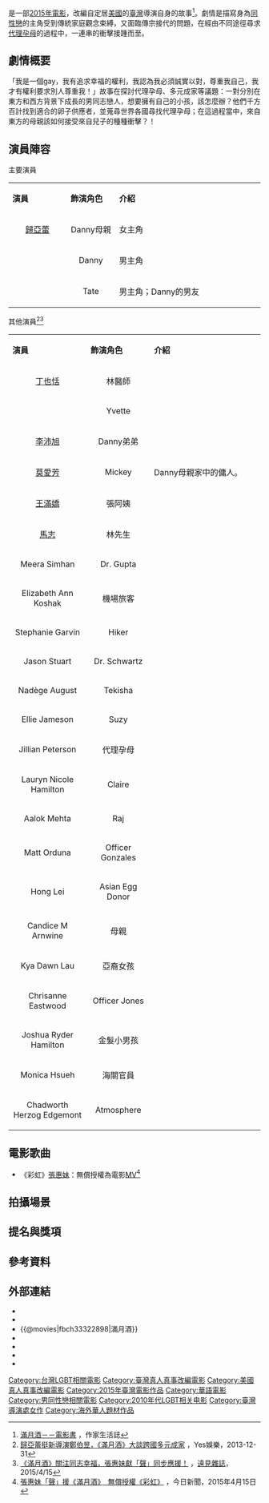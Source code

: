 {{about|2015年台灣電影|嬰兒滿月時宴請親友的習俗|滿月宴}}
{{Expand|time=2015-04-15T06:17:38+00:00}}
{{Infobox Film
|name        = 滿月酒
|original_name = ''{{lang|en|Baby Steps}}''
|image       = 
|caption     = 
|director    = {{illm|鄭伯昱|en|Barney Cheng}}
|producer    = [[徐立功|徐立功]]
|producer_2  = {{link-en|Stephen Israel|Stephen Israel}}、[[藍大鵬|藍大鵬]]
|writer      = 鄭伯昱
|starring    =  [[歸亞蕾|歸亞蕾]]<br />{{illm|鄭伯昱|en|Barney Cheng}}<br />{{link-en|麥可·亞當·漢彌頓|Michael Adam Hamilton}}<br />[[李沛旭|李沛旭]]<br />[[莫愛芳|莫愛芳]]<br />[[丁也恬|丁也恬]]<br />[[王滿嬌|王滿嬌]]
|music       = 待查
|cinematography = 待查
|editing     = 待查
|distributor = [[華聯國際|華聯國際]]
|country     = {{台灣電影產地}}
|released    = {{flagicon|ROC}}　{{film date|2015|5|8}}
|runtime     = 1時42分
|language    = [[漢語|漢語]]、[[英語|英語]]
|imdb_id     = 
|budget      =
|gross       = 
}}

{{engname|《滿月酒》|''Baby Steps''}}是一部[[2015年電影|2015年電影]]，改編自定居[[美國|美國]]的[[臺灣|臺灣]]導演{{illm|鄭伯昱|en|Barney Cheng}}自身的故事<ref>[http://showwe.tw/books/books.aspx?b=3427 滿月酒－－電影書] {{Wayback|url=http://showwe.tw/books/books.aspx?b=3427 |date=20160306025800 }}，作家生活誌</ref>。劇情是描寫身為[[同性戀|同性戀]]的主角受到傳統家庭觀念束縛，又面臨傳宗接代的問題，在經由不同途徑尋求[[代理孕母|代理孕母]]的過程中，一連串的衝擊接踵而至。

==劇情概要==
「我是一個gay，我有追求幸福的權利，我認為我必須誠實以對，尊重我自己，我才有權利要求別人尊重我！」故事在探討代理孕母、多元成家等議題：一對分別在東方和西方背景下成長的男同志戀人，想要擁有自己的小孩，該怎麼辦？他們千方百計找到適合的卵子供應者，並蒐尋世界各國尋找代理孕母；在這過程當中，來自東方的母親該如何接受來自兒子的種種衝擊？！

== 演員陣容 ==
;主要演員
{|class="wikitable" width="53%" style="font-size:85%;"
|- style="background:cornflowerblue; color:white" align=center
|style="width:10%"|'''演員'''||style="width:5%"|'''飾演角色'''||style="width:25%"|'''介紹'''
|-
|<center>[[歸亞蕾|歸亞蕾]]||<center>Danny母親||女主角
|-
|<center>{{illm|鄭伯昱|en|Barney Cheng}}||<center>Danny||男主角
|-
|<center>{{link-en|麥可·亞當·漢彌頓|Michael Adam Hamilton}}||<center>Tate||男主角；Danny的男友
|}

;其他演員<ref>[http://tw.movie.chinayes.com/news/content/201312311049285242015 歸亞蕾挺新導演鄭伯昱，《滿月酒》大談跨國多元成家] {{Wayback|url=http://tw.movie.chinayes.com/news/content/201312311049285242015 |date=20160304195111 }}，Yes娛樂，2013-12-31</ref><ref>[http://www.gvm.com.tw/webonly_content_4851.html 《滿月酒》關注同志幸福，張惠妹獻「聲」同步應援！] {{Wayback|url=http://www.gvm.com.tw/webonly_content_4851.html |date=20160307072145 }}，[[遠見雜誌|遠見雜誌]]，2015/4/15</ref>
{|class="wikitable" width="53%" style="font-size:85%;"
|- style="background:cornflowerblue; color:white" align=center
|style="width:15%"|'''演員'''||style="width:5%"|'''飾演角色'''||style="width:25%"|'''介紹'''
|-
|<center>[[丁也恬|丁也恬]]||<center>林醫師||
|-
|<center>{{link-en|伊薇特·梅塞德斯|Yvette Mercedes}}||<center>Yvette||
|-
|<center>[[李沛旭|李沛旭]]||<center>Danny弟弟||
|-
|<center>[[莫愛芳|莫愛芳]]||<center>Mickey||Danny母親家中的傭人。
|-
|<center>[[王滿嬌|王滿嬌]]||<center>張阿姨||
|-
|<center>[[马泰_(华裔演员)|馬志]]||<center>林先生||
|-
|<center>Meera Simhan||<center>Dr. Gupta||
|-
|<center>Elizabeth Ann Koshak||<center>機場旅客||
|-
|<center>Stephanie Garvin||<center>Hiker||
|-
|<center>Jason Stuart||<center>Dr. Schwartz||
|-
|<center>Nadège August||<center>Tekisha||
|-
|<center>Ellie Jameson||<center>Suzy||
|-
|<center>Jillian Peterson||<center>代理孕母||
|-
|<center>Lauryn Nicole Hamilton||<center>Claire||
|-
|<center>Aalok Mehta||<center>Raj||
|-
|<center>Matt Orduna||<center>Officer Gonzales||
|-
|<center>Hong Lei||<center>Asian Egg Donor||
|-
|<center>Candice M Arnwine||<center>母親||
|-
|<center>Kya Dawn Lau||<center>亞裔女孩||
|-
|<center>Chrisanne Eastwood||<center>Officer Jones||
|-
|<center>Joshua Ryder Hamilton||<center>金髮小男孩||
|-
|<center>Monica Hsueh||<center>海關官員||
|-
|<center>Chadworth Herzog Edgemont||<center>Atmosphere||
|}

== 電影歌曲 ==
*《彩虹》[[張惠妹|張惠妹]]：無償授權為電影[[MV|MV]]<ref>[http://www.nownews.com/n/2015/04/15/1668472 張惠妹「聲」援《滿月酒》　無償授權《彩虹》] {{Wayback|url=http://www.nownews.com/n/2015/04/15/1668472 |date=20160421040125 }}，今日新聞，2015年4月15日</ref>

== 拍攝場景 ==

== 提名與獎項 ==

== 參考資料 ==
{{Reflist}}

== 外部連結 ==
*{{Facebook|babystepsmovie|滿月酒}}
*{{Yahoomovie id|5726|滿月酒}}
*{{@movies|fbch33322898|滿月酒}}
*{{hkmdb title|17192|滿月酒}}
*{{Mtime|223753|滿月酒}}
*{{douban|title=滿月酒}}
*{{imdb title|3322898|滿月酒}}

[[Category:台灣LGBT相關電影|Category:台灣LGBT相關電影]]
[[Category:臺灣真人真事改編電影|Category:臺灣真人真事改編電影]]
[[Category:美國真人真事改編電影|Category:美國真人真事改編電影]]
[[Category:2015年臺灣電影作品|Category:2015年臺灣電影作品]]
[[Category:華語電影|Category:華語電影]]
[[Category:男同性戀相關電影|Category:男同性戀相關電影]]
[[Category:2010年代LGBT相关电影|Category:2010年代LGBT相关电影]]
[[Category:臺灣導演處女作|Category:臺灣導演處女作]]
[[Category:海外華人題材作品|Category:海外華人題材作品]]